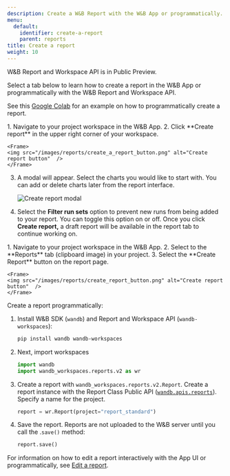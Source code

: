 ```yaml
---
description: Create a W&B Report with the W&B App or programmatically.
menu:
  default:
    identifier: create-a-report
    parent: reports
title: Create a report
weight: 10
---
```


<Note>
W&B Report and Workspace API is in Public Preview.
</Note>

Select a tab below to learn how to create a report in the W&B App or programmatically with the W&B Report and Workspace API.

See this [Google Colab](https://colab.research.google.com/github/wandb/examples/blob/master/colabs/intro/Report_API_Quickstart.ipynb) for an example on how to programmatically create a report.


<Tabs>
<Tab title="W&B App">
1. Navigate to your project workspace in the W&B App.
2. Click **Create report** in the upper right corner of your workspace.

    <Frame>
    <img src="/images/reports/create_a_report_button.png" alt="Create report button"  />
    </Frame>

3. A modal will appear. Select the charts you would like to start with. You can add or delete charts later from the report interface.

    <Frame>
    <img src="/images/reports/create_a_report_modal.png" alt="Create report modal"  />
    </Frame>

4. Select the **Filter run sets** option to prevent new runs from being added to your report. You can toggle this option on or off. Once you click **Create report,** a draft report will be available in the report tab to continue working on.
</Tab>
<Tab title="Report tab">
1. Navigate to your project workspace in the W&B App.
2. Select to the **Reports** tab (clipboard image) in your project.
3. Select the **Create Report** button on the report page. 

    <Frame>
    <img src="/images/reports/create_report_button.png" alt="Create report button"  />
    </Frame>
</Tab>
<Tab title="Report and Workspace API">
Create a report programmatically:

1. Install W&B SDK (`wandb`) and Report and Workspace API (`wandb-workspaces`):
    ```bash
    pip install wandb wandb-workspaces
    ```
2. Next, import workspaces
    ```python
    import wandb
    import wandb_workspaces.reports.v2 as wr
    ```       
3. Create a report with `wandb_workspaces.reports.v2.Report`. Create a report instance with the Report Class Public API ([`wandb.apis.reports`](/ref/python/public-api/api.md#reports)). Specify a name for the project.   
    ```python
    report = wr.Report(project="report_standard")
    ```  

4. Save the report. Reports are not uploaded to the W&B server until you call the .`save()` method:
    ```python
    report.save()
    ```

For information on how to edit a report interactively with the App UI or programmatically, see [Edit a report](/guides/reports/edit-a-report/).
</Tab>
</Tabs>
